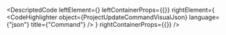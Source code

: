 
<DescriptedCode
  leftElement={<ProjectUpdateCommandDesc />}
  leftContainerProps={{}}
  rightElement={
    <CodeHighlighter
      object={ProjectUpdateCommandVisualJson}
      language={"json"}
      title={"Command"}
    />
  }
  rightContainerProps={{}}
/>
